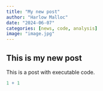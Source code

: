 ```yaml
---
title: "My new post"
author: "Harlow Malloc"
date: "2024-06-07"
categories: [news, code, analysis]
image: "image.jpg"
---
```


This is my new post
---

This is a post with executable code.

```r
1 + 1
```
